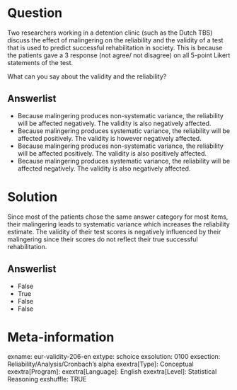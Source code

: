 Question
========
Two researchers working in a detention clinic (such as the Dutch TBS) discuss the effect of malingering on the reliability and the validity of a test that is used to predict successful rehabilitation in society. This is because the patients gave a 3 response (not agree/ not disagree) on all 5-point Likert statements of the test.

What can you say about the validity and the reliability?

Answerlist
----------
* Because malingering produces non-systematic variance, the reliability will be affected negatively. The validity is also negatively affected.
* Because malingering produces systematic variance, the reliability will be affected positively. The validity is however negatively affected.
* Because malingering produces non-systematic variance, the reliability will be affected positively. The validity is also positively affected.
* Because malingering produces systematic variance, the reliability will be affected negatively. The validity is also negatively affected.


Solution
========
Since most of the patients chose the same answer category for most items, their malingering leads to systematic variance which increases the reliability estimate. The validity of their test scores is negatively influenced by their malingering since their scores do not reflect their true successful rehabilitation.

Answerlist
----------
* False
* True
* False
* False


Meta-information
================
exname: eur-validity-206-en
extype: schoice
exsolution: 0100
exsection: Reliability/Analysis/Cronbach's alpha
exextra[Type]: Conceptual
exextra[Program]: 
exextra[Language]: English
exextra[Level]: Statistical Reasoning
exshuffle: TRUE
